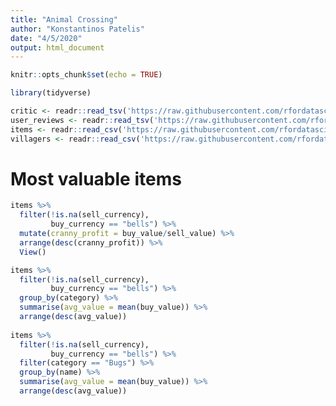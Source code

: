 ```yaml
---
title: "Animal Crossing"
author: "Konstantinos Patelis"
date: "4/5/2020"
output: html_document
---
```


```r
knitr::opts_chunk$set(echo = TRUE)
```

```r

library(tidyverse)

```



```r

critic <- readr::read_tsv('https://raw.githubusercontent.com/rfordatascience/tidytuesday/master/data/2020/2020-05-05/critic.tsv')
user_reviews <- readr::read_tsv('https://raw.githubusercontent.com/rfordatascience/tidytuesday/master/data/2020/2020-05-05/user_reviews.tsv')
items <- readr::read_csv('https://raw.githubusercontent.com/rfordatascience/tidytuesday/master/data/2020/2020-05-05/items.csv')
villagers <- readr::read_csv('https://raw.githubusercontent.com/rfordatascience/tidytuesday/master/data/2020/2020-05-05/villagers.csv')

```


# Most valuable items

```r

items %>% 
  filter(!is.na(sell_currency), 
         buy_currency == "bells") %>% 
  mutate(cranny_profit = buy_value/sell_value) %>% 
  arrange(desc(cranny_profit)) %>% 
  View()

items %>% 
  filter(!is.na(sell_currency), 
         buy_currency == "bells") %>% 
  group_by(category) %>% 
  summarise(avg_value = mean(buy_value)) %>% 
  arrange(desc(avg_value))
  
items %>% 
  filter(!is.na(sell_currency), 
         buy_currency == "bells") %>% 
  filter(category == "Bugs") %>% 
  group_by(name) %>% 
  summarise(avg_value = mean(buy_value)) %>% 
  arrange(desc(avg_value))

  
```

